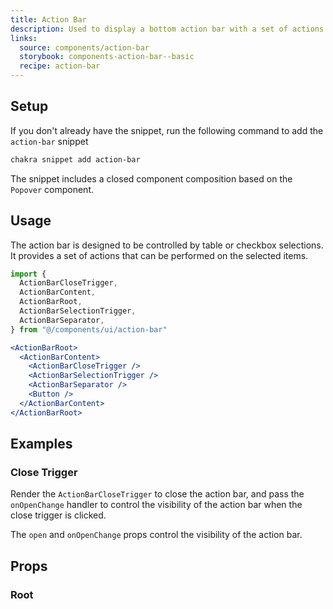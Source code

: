 ```yaml
---
title: Action Bar
description: Used to display a bottom action bar with a set of actions
links:
  source: components/action-bar
  storybook: components-action-bar--basic
  recipe: action-bar
---
```


<ExampleTabs name="action-bar-basic" />

## Setup

If you don't already have the snippet, run the following command to add the
`action-bar` snippet

```sh
chakra snippet add action-bar
```

The snippet includes a closed component composition based on the `Popover`
component.

## Usage

The action bar is designed to be controlled by table or checkbox selections. It
provides a set of actions that can be performed on the selected items.

```jsx
import {
  ActionBarCloseTrigger,
  ActionBarContent,
  ActionBarRoot,
  ActionBarSelectionTrigger,
  ActionBarSeparator,
} from "@/components/ui/action-bar"
```

```jsx
<ActionBarRoot>
  <ActionBarContent>
    <ActionBarCloseTrigger />
    <ActionBarSelectionTrigger />
    <ActionBarSeparator />
    <Button />
  </ActionBarContent>
</ActionBarRoot>
```

## Examples

### Close Trigger

Render the `ActionBarCloseTrigger` to close the action bar, and pass the
`onOpenChange` handler to control the visibility of the action bar when the
close trigger is clicked.

The `open` and `onOpenChange` props control the visibility of the action bar.

<ExampleTabs name="action-bar-with-close-trigger" />

## Props

### Root

<PropTable component="ActionBar" part="Root" />
